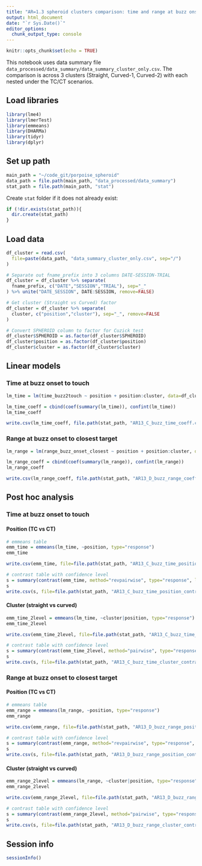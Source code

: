 ```yaml
---
title: "AR=1.3 spheroid clusters comparison: time and range at buzz onset"
output: html_document
date: "`r Sys.Date()`"
editor_options:
  chunk_output_type: console
---
```


```r
knitr::opts_chunk$set(echo = TRUE)
```

This notebook uses data summary file `data_processed/data_summary/data_summary_cluster_only.csv`. The comparison is across 3 clusters (Straight, Curved-1, Curved-2) with each nested under the TC/CT scenarios.



## Load libraries
```r
library(lme4)
library(lmerTest)
library(emmeans)
library(DHARMa)
library(tidyr)
library(dplyr)
```


## Set up path
```r
main_path = "~/code_git/porpoise_spheroid"
data_path = file.path(main_path, "data_processed/data_summary")
stat_path = file.path(main_path, "stat")
```

Create `stat` folder if it does not already exist:
```r
if (!dir.exists(stat_path)){
  dir.create(stat_path)
}
```


## Load data
```r
df_cluster = read.csv(
  file=paste(data_path, "data_summary_cluster_only.csv", sep="/")
)

# Separate out fname_prefix into 3 columns DATE-SESSION-TRIAL
df_cluster = df_cluster %>% separate(
  fname_prefix, c("DATE","SESSION","TRIAL"), sep="_"
) %>% unite("DATE_SESSION", DATE:SESSION, remove=FALSE)

# Get cluster (Straight vs Curved) factor
df_cluster = df_cluster %>% separate(
  cluster, c("position","cluster"), sep="_", remove=FALSE
)

# Convert SPHEROID column to factor for Cuzick test
df_cluster$SPHEROID = as.factor(df_cluster$SPHEROID)
df_cluster$position = as.factor(df_cluster$position)
df_cluster$cluster = as.factor(df_cluster$cluster)
```


## Linear models

### Time at buzz onset to touch
```r
lm_time = lm(time_buzz2touch ~ position + position:cluster, data=df_cluster)

lm_time_coeff = cbind(coef(summary(lm_time)), confint(lm_time))
lm_time_coeff

write.csv(lm_time_coeff, file.path(stat_path, "AR13_C_buzz_time_coeff.csv"))
```

### Range at buzz onset to closest target
```r
lm_range = lm(range_buzz_onset_closest ~ position + position:cluster, data=df_cluster)

lm_range_coeff = cbind(coef(summary(lm_range)), confint(lm_range))
lm_range_coeff

write.csv(lm_range_coeff, file.path(stat_path, "AR13_D_buzz_range_coeff.csv"))
```





## Post hoc analysis

### Time at buzz onset to touch

#### Position (TC vs CT)
```r
# emmeans table
emm_time = emmeans(lm_time, ~position, type="response")
emm_time

write.csv(emm_time, file=file.path(stat_path, "AR13_C_buzz_time_position_emmeans.csv"), row.names=FALSE)
```

```r
# contrast table with confidence level
s = summary(contrast(emm_time, method="revpairwise", type="response", level=0.95), infer=TRUE)
s
write.csv(s, file=file.path(stat_path, "AR13_C_buzz_time_position_contrast.csv"), row.names=FALSE)
```

#### Cluster (straight vs curved)
```r
emm_time_2level = emmeans(lm_time, ~cluster|position, type="response")
emm_time_2level

write.csv(emm_time_2level, file=file.path(stat_path, "AR13_C_buzz_time_cluster_emmeans.csv"), row.names=FALSE)
```

```r
# contrast table with confidence level
s = summary(contrast(emm_time_2level, method="pairwise", type="response", level=0.95), infer=TRUE)
s
write.csv(s, file=file.path(stat_path, "AR13_C_buzz_time_cluster_contrast.csv"), row.names=FALSE)
```


### Range at buzz onset to closest target

#### Position (TC vs CT)
```r
# emmeans table
emm_range = emmeans(lm_range, ~position, type="response")
emm_range

write.csv(emm_range, file=file.path(stat_path, "AR13_D_buzz_range_position_emmeans.csv"), row.names=FALSE)
```

```r
# contrast table with confidence level
s = summary(contrast(emm_range, method="revpairwise", type="response", level=0.95), infer=TRUE)
s
write.csv(s, file=file.path(stat_path, "AR13_D_buzz_range_position_contrast.csv"), row.names=FALSE)
```

#### Cluster (straight vs curved)
```r
emm_range_2level = emmeans(lm_range, ~cluster|position, type="response")
emm_range_2level

write.csv(emm_range_2level, file=file.path(stat_path, "AR13_D_buzz_range_cluster_emmeans.csv"), row.names=FALSE)
```

```r
# contrast table with confidence level
s = summary(contrast(emm_range_2level, method="pairwise", type="response", level=0.95), infer=TRUE)
s
write.csv(s, file=file.path(stat_path, "AR13_D_buzz_range_cluster_contrast.csv"), row.names=FALSE)
```




## Session info
```r
sessionInfo()
```
